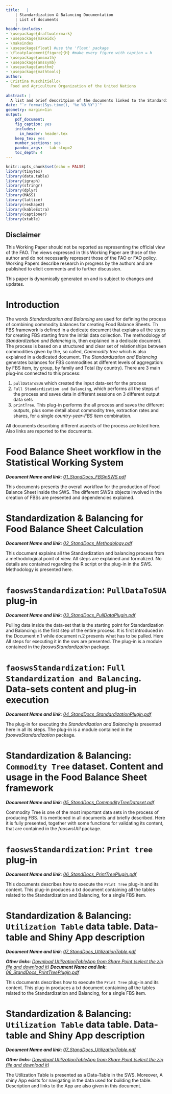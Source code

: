 ```yaml
---
title:   |
    | Standardization & Balancing Documentation
    | List of documents
    |  
header-includes:
- \usepackage{draftwatermark}   
- \usepackage{makeidx}
- \makeindex
- \usepackage{float} #use the 'float' package
- \floatplacement{figure}{H} #make every figure with caption = h
- \usepackage{amsmath}
- \usepackage{amssymb}
- \usepackage{amsthm}
- \usepackage{mathtools}
author:
- Cristina Muschitiello\
  Food and Agriculture Organization of the United Nations
  
abstract: |
  A list and brief descritpion of the documents linked to the Standardization and Balancing in the Food Balance sheet framework is given.
date: "`r format(Sys.time(), '%e %B %Y')`"
geometry: margin=1in
output:
    pdf_document: 
    fig_caption: yes
    includes:
      in_header: header.tex
    keep_tex: yes
    number_sections: yes
    pandoc_args: --tab-stop=2
    toc_depth: 4
---
```

```r
knitr::opts_chunk$set(echo = FALSE)
library(tinytex)
library(data.table)
library(igraph)
library(stringr)
library(dplyr)
library(MASS) 
library(lattice)
library(reshape2)
library(kableExtra)
library(captioner)
library(xtable)

```


## Disclaimer {-}

This Working Paper should not be reported as representing the official view of
the FAO. The views expressed in this Working Paper are those of the
author and do not necessarily represent those of the FAO or FAO
policy. Working Papers describe research in progress by the authors and
are published to elicit comments and to further discussion.

This paper is dynamically generated on \today{} and is subject to
changes and updates.


# Introduction {-}

The words *Standardization and Balancing* are used for defining the process of combining commodity balances for creating Food Balance Sheets. Th FBS framework is defined in a dedicate document that explains all the steps for creating FBS starting from the initial data collection. The methodology of *Standardization and Balancing* is, then explained in a dedicate document. The process is based on a structured and clear set of relationships between commodities given by the, so called, *Commodity tree* which is also explained in a dedicated document. The *Standardization and Balancing* generates balances for FBS commodities at different levels of aggregation: by FBS item, by group, by family and Total (by country).
There are 3 main plug-ins connected to this process: 

 1. `pullDataToSUA` which created the input data-set for the process
 2. `Full Standardization and Balancing`, which performs all the steps of the process and saves data in different sessions on 3 different output data sets
 3. `printTree`. This plug-in performs the all process and saves the different outputs, plus some detail about commodity tree, extraction rates and shares, for a single *country-year-FBS item* combination. 
 
All documents describing different aspects of the process are listed here. Also links are reported to the documents.

# Food Balance Sheet workflow in the Statistical Working System

***Document Name and link***: [*01_StandDocs_FBSinSWS.pdf*](https://github.com/SWS-Methodology/faoswsStandardization/blob/master/documentation/New_Documentation_2018/01_StandDocs_FBSinSWS.pdf)


This documents presents the overall workflow for the production of Food Balance Sheet inside the SWS. The different SWS's objects involved in the creation of FBSs are presented and dependencies explained. 



# Standardization & Balancing for Food Balance Sheet Calculation

***Document Name and link***: [*02_StandDocs_Methodology.pdf*](https://github.com/SWS-Methodology/faoswsStandardization/blob/master/documentation/New_Documentation_2018/02_StandDocs_Methodology.pdf)

This document explains all the Standardization and balancing process from a methodological point of view. All steps are explained and formalized. No details are contained regarding the R script or the plug-in in the SWS. Methodology is presented here. 


# `faoswsStandardization`: `PullDataToSUA` plug-in
***Document Name and link***: [*03_StandDocs_PullDataPlugin.pdf*](https://github.com/SWS-Methodology/faoswsStandardization/blob/master/documentation/New_Documentation_2018/03_StandDocs_PullDataPlugin.pdf)

Pulling data inside the data-set that is the starting point for Standardization and Balancing: is the first step of the entire process. It is first introduced in the Document n.1 while document n.2 presents what has to be pulled. Here All steps for executing it in the sws are presented. The plug-in is a module contained in the *faoswsStandardization* package.

# `faoswsStandardization`: `Full Standardization and Balancing`. Data-sets content and plug-in execution
***Document Name and link***: [*04_StandDocs_StandardizationPlugin.pdf*](https://github.com/SWS-Methodology/faoswsStandardization/blob/master/documentation/New_Documentation_2018/04_StandDocs_StandardizationPlugin.pdf)


The plug-in for executing the *Standardization and Balancing* is presented here in all its steps. The plug-in is a module contained in the *faoswsStandardization* package.

# Standardization & Balancing: `Commodity Tree` dataset. Content and usage in the Food Balance Sheet framework
***Document Name and link***: [*05_StandDocs_CommodityTreeDataset.pdf*](https://github.com/SWS-Methodology/faoswsStandardization/blob/master/documentation/New_Documentation_2018/05_StandDocs_CommodityTreeDataset.pdf)

Commodity Tree is one of the most important data sets in the process of producing FBS. It is mentioned in all documents and briefly described. Here it is fully presented, together with some functions for validating its content, that are contained in the *faoswsUtil* package.

# `faoswsStandardization`: `Print tree` plug-in
***Document Name and link***: [*06_StandDocs_PrintTreePlugin.pdf*](https://github.com/SWS-Methodology/faoswsStandardization/blob/master/documentation/New_Documentation_2018/06_StandDocs_PrintTreePlugin.pdf)

This documents describes how to execute the `Print Tree` plug-in and its content. This plug-in produces a txt document containing all the tables related to the Standardization and Balancing, for a single FBS item. 

# Standardization & Balancing: `Utilization Table` data table. Data-table and Shiny App description

***Document Name and link***: [*07_StandDocs_UtilizationTable.pdf*](https://github.com/SWS-Methodology/faoswsStandardization/blob/master/documentation/New_Documentation_2018/07_StandDocs_UtilizationTable.pdf)


***Other links***: [*Download UtilizationTableApp from Share Point (select the zip file and download it)*](https://unfao-my.sharepoint.com/:u:/g/personal/cristina_muschitiello_fao_org/EY8G-QNTrfBBjtm-4duSCY8BT8Ebp7ODhyMqgVE4Phz77A?e=vJzHPg)
***Document Name and link***: [*06_StandDocs_PrintTreePlugin.pdf*]()

This documents describes how to execute the `Print Tree` plug-in and its content. This plug-in produces a txt document containing all the tables related to the Standardization and Balancing, for a single FBS item. 

# Standardization & Balancing: `Utilization Table` data table. Data-table and Shiny App description
***Document Name and link***: [*07_StandDocs_UtilizationTable.pdf*](https://github.com/SWS-Methodology/faoswsStandardization/blob/master/documentation/New_Documentation_2018/07_StandDocs_UtilizationTable.pdf)

***Other links***: [*Download UtilizationTableApp from Share Point (select the zip file and download it)*](https://unfao-my.sharepoint.com/:u:/g/personal/cristina_muschitiello_fao_org/EY8G-QNTrfBBjtm-4duSCY8BT8Ebp7ODhyMqgVE4Phz77A?e=vJzHPg)

The Utilization Table is presented as a Data-Table in the SWS. 
Moreover, A shiny App exists for navigating in the data used for building the table. Description and links to the App are also given in this document.
